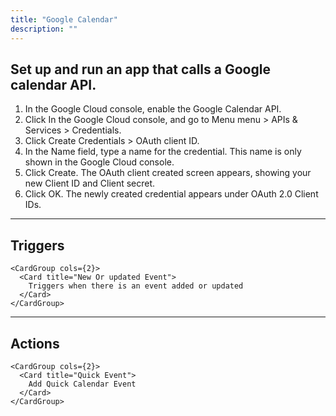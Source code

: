```yaml
---
title: "Google Calendar"
description: ""
---
```


## Set up and run an app that calls a Google calendar API.

1. In the Google Cloud console, enable the Google Calendar API.
2. Click In the Google Cloud console, and go to Menu menu > APIs & Services > Credentials.
3. Click Create Credentials > OAuth client ID.
4. In the Name field, type a name for the credential. This name is only shown in the Google Cloud console.
5. Click Create. The OAuth client created screen appears, showing your new Client ID and Client secret.
6. Click OK. The newly created credential appears under OAuth 2.0 Client IDs.
---

## Triggers


    <CardGroup cols={2}>
      <Card title="New Or updated Event">
        Triggers when there is an event added or updated
      </Card>
    </CardGroup>
  

---

## Actions


    <CardGroup cols={2}>
      <Card title="Quick Event">
        Add Quick Calendar Event
      </Card>
    </CardGroup>
  
